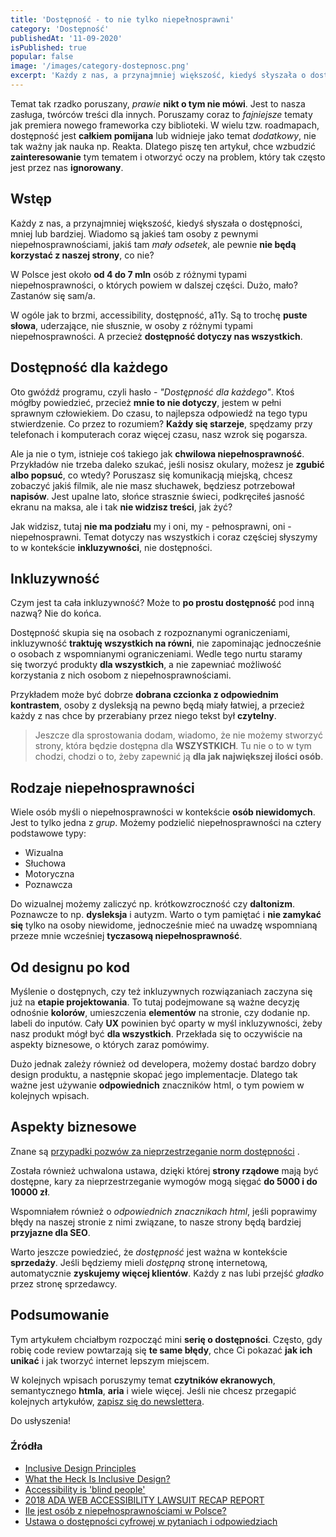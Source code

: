 ```yaml
---
title: 'Dostępność - to nie tylko niepełnosprawni'
category: 'Dostępność'
publishedAt: '11-09-2020'
isPublished: true
popular: false
image: '/images/category-dostepnosc.png'
excerpt: 'Każdy z nas, a przynajmniej większość, kiedyś słyszała o dostępności, mniej lub bardziej. Wiadomo są jakieś tam osoby z pewnymi niepełnosprawnościami, jakiś tam mały odsetek, ale pewnie nie będą korzystać z naszej strony, co nie?'
---
```


Temat tak rzadko poruszany, _prawie_ **nikt o tym nie mówi**. Jest to nasza zasługa, twórców treści dla innych. Poruszamy coraz to _fajniejsze_ tematy jak premiera nowego frameworka czy biblioteki. W wielu tzw. roadmapach, dostępność jest **całkiem pomijana** lub widnieje jako temat _dodatkowy_, nie tak ważny jak nauka np. Reakta.
Dlatego piszę ten artykuł, chce wzbudzić **zainteresowanie** tym tematem i otworzyć oczy na problem, który tak często jest przez nas **ignorowany**.

## Wstęp

Każdy z nas, a przynajmniej większość, kiedyś słyszała o dostępności, mniej lub bardziej. Wiadomo są jakieś tam osoby z pewnymi niepełnosprawnościami, jakiś tam _mały odsetek_, ale pewnie **nie będą korzystać z naszej strony**, co nie?

W Polsce jest około **od 4 do 7 mln** osób z różnymi typami niepełnosprawności, o których powiem w dalszej części. Dużo, mało? Zastanów się sam/a.

W ogóle jak to brzmi, accessibility, dostępność, a11y. Są to trochę **puste słowa**, uderzające, nie słusznie, w osoby z różnymi typami niepełnosprawności. A przecież **dostępność dotyczy nas wszystkich**.

## Dostępność dla każdego

Oto gwóźdź programu, czyli hasło - _"Dostępność dla każdego"_. Ktoś mógłby powiedzieć, przecież **mnie to nie dotyczy**, jestem w pełni sprawnym człowiekiem. Do czasu, to najlepsza odpowiedź na tego typu stwierdzenie. Co przez to rozumiem? **Każdy się starzeje**, spędzamy przy telefonach i komputerach coraz więcej czasu, nasz wzrok się pogarsza.

Ale ja nie o tym, istnieje coś takiego jak **chwilowa niepełnosprawność**. Przykładów nie trzeba daleko szukać, jeśli nosisz okulary, możesz je **zgubić albo popsuć**, co wtedy? Poruszasz się komunikacją miejską, chcesz zobaczyć jakiś filmik, ale nie masz słuchawek, będziesz potrzebował **napisów**. Jest upalne lato, słońce strasznie świeci, podkręciłeś jasność ekranu na maksa, ale i tak **nie widzisz treści**, jak żyć?

Jak widzisz, tutaj **nie ma podziału** my i oni, my - pełnosprawni, oni - niepełnosprawni. Temat dotyczy nas wszystkich i coraz częściej słyszymy to w kontekście **inkluzywności**, nie dostępności.

## Inkluzywność

Czym jest ta cała inkluzywność? Może to **po prostu dostępność** pod inną nazwą? Nie do końca.

Dostępność skupia się na osobach z rozpoznanymi ograniczeniami, inkluzywność **traktuję wszystkich na równi**, nie zapominając jednocześnie o osobach z wspomnianymi ograniczeniami. Wedle tego nurtu staramy się tworzyć produkty **dla wszystkich**, a nie zapewniać możliwość korzystania z nich osobom z niepełnosprawnościami.

Przykładem może być dobrze **dobrana czcionka z odpowiednim kontrastem**, osoby z dysleksją na pewno będą miały łatwiej, a przecież każdy z nas chce by przerabiany przez niego tekst był **czytelny**.

> Jeszcze dla sprostowania dodam, wiadomo, że nie możemy stworzyć strony, która będzie dostępna dla **WSZYSTKICH**. Tu nie o to w tym chodzi, chodzi o to, żeby zapewnić ją **dla jak największej ilości osób**.

## Rodzaje niepełnosprawności

Wiele osób myśli o niepełnosprawności w kontekście **osób niewidomych**. Jest to tylko jedna z _grup_. Możemy podzielić niepełnosprawności na cztery podstawowe typy:

- Wizualna
- Słuchowa
- Motoryczna
- Poznawcza

Do wizualnej możemy zaliczyć np. krótkowzroczność czy **daltonizm**. Poznawcze to np. **dysleksja** i autyzm. Warto o tym pamiętać i **nie zamykać się** tylko na osoby niewidome, jednocześnie mieć na uwadzę wspomnianą przeze mnie wcześniej **tyczasową niepełnosprawność**.

## Od designu po kod

Myślenie o dostępnych, czy też inkluzywnych rozwiązaniach zaczyna się już na **etapie projektowania**. To tutaj podejmowane są ważne decyzję odnośnie **kolorów**, umieszczenia **elementów** na stronie, czy dodanie np. labeli do inputów. Cały **UX** powinien być oparty w myśl inkluzywności, żeby nasz produkt mógł być **dla wszystkich**. Przekłada się to oczywiście na aspekty biznesowe, o których zaraz pomówimy.

Dużo jednak zależy również od developera, możemy dostać bardzo dobry design produktu, a następnie skopać jego implementacje. Dlatego tak ważne jest używanie **odpowiednich** znaczników html, o tym powiem w kolejnych wpisach.

## Aspekty biznesowe

Znane są [przypadki pozwów za nieprzestrzeganie norm dostępności](https://blog.usablenet.com/2018-ada-web-accessibility-lawsuit-recap-report) .

Została również uchwalona ustawa, dzięki której **strony rządowe** mają być dostępne, kary za nieprzestrzeganie wymogów mogą sięgać **do 5000 i do 10000 zł**.

Wspomniałem również o _odpowiednich znacznikach html_, jeśli poprawimy błędy na naszej stronie z nimi związane, to nasze strony będą bardziej **przyjazne dla SEO**.

Warto jeszcze powiedzieć, że _dostępność_ jest ważna w kontekście **sprzedaży**. Jeśli będziemy mieli _dostępną_ stronę internetową, automatycznie **zyskujemy więcej klientów**. Każdy z nas lubi przejść _gładko_ przez stronę sprzedawcy.

## Podsumowanie

Tym artykułem chciałbym rozpocząć mini **serię o dostępności**. Często, gdy robię code review powtarzają się **te same błędy**, chce Ci pokazać **jak ich unikać** i jak tworzyć internet lepszym miejscem.

W kolejnych wpisach poruszymy temat **czytników ekranowych**, semantycznego **htmla**, **aria** i wiele więcej. Jeśli nie chcesz przegapić kolejnych artykułów, [zapisz się do newslettera](/newsletter).

Do usłyszenia!

### Źródła

- [Inclusive Design Principles](https://inclusivedesignprinciples.org/)
- [What the Heck Is Inclusive Design?](https://24ways.org/2016/what-the-heck-is-inclusive-design/)
- [Accessibility is 'blind people'](https://www.a11yproject.com/posts/2013-01-11-myth-accessibility-is-blind-people/)
- [2018 ADA WEB ACCESSIBILITY LAWSUIT RECAP REPORT](https://blog.usablenet.com/2018-ada-web-accessibility-lawsuit-recap-report)
- [Ile jest osób z niepełnosprawnościami w Polsce?](https://www.gov.pl/web/popcwsparcie/ile-jest-osob-z-niepelnosprawnosciami-w-polsce)
- [Ustawa o dostępności cyfrowej w pytaniach i odpowiedziach](https://widzialni.org/ustawa-o-dostepnosci-cyfrowej-w-pytaniach-i-odpowiedziach,new,mg,6,362)
